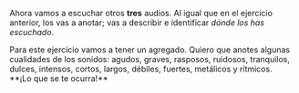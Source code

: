 
Ahora vamos a escuchar otros **tres** audios. Al igual que en el ejercicio anterior, los vas a anotar; vas a describir e identificar *dónde los has escuchado*.

<MultiplePlayer audios={music10} />

<RobotBubble isWide isInverted title="UNA COSA MÁS">
Para este ejercicio vamos a tener un agregado. Quiero que anotes algunas cualidades de los sonidos: agudos, graves, rasposos, ruidosos, tranquilos, dulces, intensos, cortos, largos, débiles, fuertes, metálicos y rítmicos.<br/> **¡Lo que se te ocurra!**
</RobotBubble>
